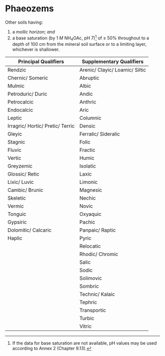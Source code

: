 # Phaeozems {#key-phaeozems}

::: grid
::: g-col-4
Other soils having:

1.  a *mollic horizon*; *and*
2.  a base saturation (by 1 *M* NH~4~OAc, pH 7)[^chapter-04-18-phaeozems-1] of ≥ 50% throughout to a depth of 100 cm from the mineral soil surface or to a limiting layer, whichever is shallower.
:::

::: g-col-8
| Principal Qualifiers             | Supplementary Qualifiers        |
|----------------------------------|---------------------------------|
| Rendzic                          | Arenic/ Clayic/ Loamic/ Siltic  |
| Chernic/ Someric                 | Abruptic                        |
| Mulmic                           | Albic                           |
| Petroduric/ Duric                | Andic                           |
| Petrocalcic                      | Anthric                         |
| Endocalcic                       | Aric                            |
| Leptic                           | Columnic                        |
| Irragric/ Hortic/ Pretic/ Terric | Densic                          |
| Gleyic                           | Ferralic/ Sideralic             |
| Stagnic                          | Folic                           |
| Fluvic                           | Fractic                         |
| Vertic                           | Humic                           |
| Greyzemic                        | Isolatic                        |
| Glossic/ Retic                   | Laxic                           |
| Lixic/ Luvic                     | Limonic                         |
| Cambic/ Brunic                   | Magnesic                        |
| Skeletic                         | Nechic                          |
| Vermic                           | Novic                           |
| Tonguic                          | Oxyaquic                        |
| Gypsiric                         | Pachic                          |
| Dolomitic/ Calcaric              | Panpaic/ Raptic                 |
| Haplic                           | Pyric                           |
|                                  | Relocatic                       |
|                                  | Rhodic/ Chromic                 |
|                                  | Salic                           |
|                                  | Sodic                           |
|                                  | Solimovic                       |
|                                  | Sombric                         |
|                                  | Technic/ Kalaic                 |
|                                  | Tephric                         |
|                                  | Transportic                     |
|                                  | Turbic                          |
|                                  | Vitric                          |
:::
:::

[^chapter-04-18-phaeozems-1]: If the data for base saturation are not available, pH values may be used according to Annex 2 (Chapter 9.13).
